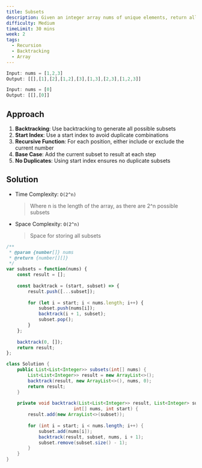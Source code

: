 ```yaml
---
title: Subsets
description: Given an integer array nums of unique elements, return all possible subsets (the power set). The solution set must not contain duplicate subsets. Return the solution in any order.
difficulty: Medium
timeLimit: 30 mins
week: 2
tags:
  - Recursion
  - Backtracking
  - Array
---
```


```js title="Example"
Input: nums = [1,2,3]
Output: [[],[1],[2],[1,2],[3],[1,3],[2,3],[1,2,3]]

Input: nums = [0]
Output: [[],[0]]
```

## Approach

1. **Backtracking**: Use backtracking to generate all possible subsets
2. **Start Index**: Use a start index to avoid duplicate combinations
3. **Recursive Function**: For each position, either include or exclude the current number
4. **Base Case**: Add the current subset to result at each step
5. **No Duplicates**: Using start index ensures no duplicate subsets

## Solution

- Time Complexity: `O(2^n)`
  > Where n is the length of the array, as there are 2^n possible subsets
- Space Complexity: `O(2^n)`
  > Space for storing all subsets

```js tab="JavaScript"
/**
 * @param {number[]} nums
 * @return {number[][]}
 */
var subsets = function(nums) {
    const result = [];
    
    const backtrack = (start, subset) => {
        result.push([...subset]);
        
        for (let i = start; i < nums.length; i++) {
            subset.push(nums[i]);
            backtrack(i + 1, subset);
            subset.pop();
        }
    };
    
    backtrack(0, []);
    return result;
};
```

```java tab="Java"
class Solution {
    public List<List<Integer>> subsets(int[] nums) {
        List<List<Integer>> result = new ArrayList<>();
        backtrack(result, new ArrayList<>(), nums, 0);
        return result;
    }
    
    private void backtrack(List<List<Integer>> result, List<Integer> subset, 
                         int[] nums, int start) {
        result.add(new ArrayList<>(subset));
        
        for (int i = start; i < nums.length; i++) {
            subset.add(nums[i]);
            backtrack(result, subset, nums, i + 1);
            subset.remove(subset.size() - 1);
        }
    }
}
```
